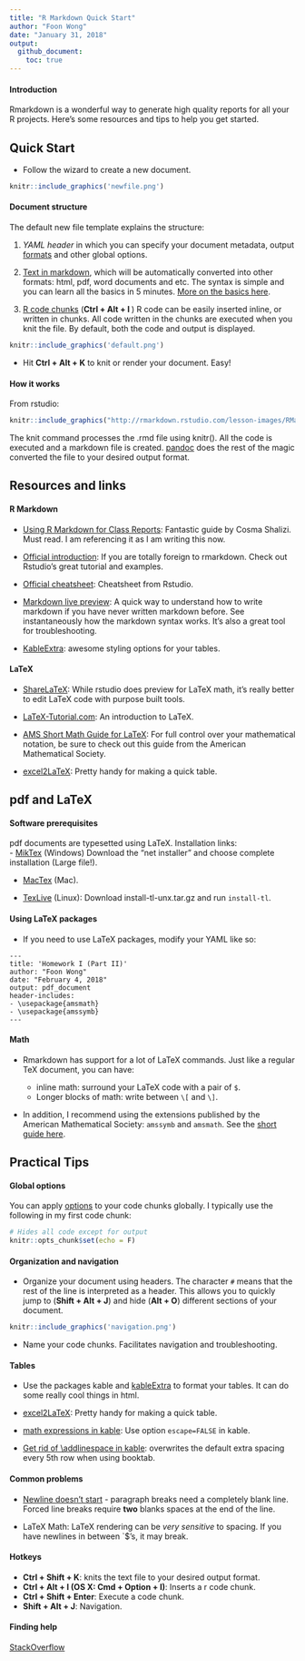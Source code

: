 ```yaml
---
title: "R Markdown Quick Start"
author: "Foon Wong"
date: "January 31, 2018"
output: 
  github_document:
    toc: true
---
```


#### Introduction
Rmarkdown is a wonderful way to generate high quality reports for all your R projects.  Here's some resources and tips to help you get started.


## Quick Start
- Follow the wizard to create a new document.      
```r
knitr::include_graphics('newfile.png')
```

#### Document structure
The default new file template explains the structure: 

1. *YAML header* in which you can specify your document metadata, output [formats](http://rmarkdown.rstudio.com/formats.html) and other global options.

2. [Text in markdown](http://rmarkdown.rstudio.com/authoring_basics.html), which will be automatically converted into other formats: html, pdf, word documents and etc. The syntax is simple and you can learn all the basics in 5 minutes. [More on the basics here](http://www.stat.cmu.edu/~cshalizi/rmarkdown/#basic-formatting-in-r-markdown).

3. [R code chunks](http://www.stat.cmu.edu/~cshalizi/rmarkdown/#including-code) (**Ctrl + Alt + I **) R code can be easily inserted inline, or written in chunks. All code written in the chunks are executed when you knit the file. By default, both the code and output is displayed. 


```r
knitr::include_graphics('default.png')
```

- Hit **Ctrl + Alt + K** to knit or render your document. Easy!

#### How it works
From rstudio:  

```r
knitr::include_graphics("http://rmarkdown.rstudio.com/lesson-images/RMarkdownFlow.png")
```

The knit command processes the .rmd file using knitr(). All the code is executed and a markdown file is created. [pandoc](http://pandoc.org/) does the rest of the magic converted the file to your desired output format.


## Resources and links

#### R Markdown
- [Using R Markdown for Class Reports](http://www.stat.cmu.edu/~cshalizi/rmarkdown/): Fantastic guide by Cosma Shalizi. Must read. I am referencing it as I am writing this now.

- [Official introduction](http://rmarkdown.rstudio.com/lesson-1.html): 
If you are totally foreign to rmarkdown. Check out Rstudio's great tutorial and examples. 

- [Official cheatsheet](https://github.com/rstudio/cheatsheets/raw/master/rmarkdown-2.0.pdf): Cheatsheet from Rstudio.

- [Markdown live preview](http://markdownlivepreview.com/): A quick way to understand how to write markdown if you have never written markdown before. See instantaneously how the markdown syntax works. It's also a great tool for troubleshooting.

- [KableExtra](https://haozhu233.github.io/kableExtra/): awesome styling options for your tables.

#### LaTeX
- [ShareLaTeX](https://www.sharelatex.com/): While rstudio does preview for LaTeX math, it's really better to edit LaTeX code with purpose built tools.

- [LaTeX-Tutorial.com](https://www.latex-tutorial.com/): An introduction to LaTeX.  

- [AMS Short Math Guide for LaTeX](ftp://ftp.ams.org/pub/tex/doc/amsmath/short-math-guide.pdf): For full control over your mathematical notation, be sure to check out this guide from the American Mathematical Society.

- [excel2LaTeX](http://excel2latex.com/): Pretty handy for making a quick table.

## pdf and LaTeX
#### Software prerequisites
pdf documents are typesetted using LaTeX. Installation links:  
- [MikTex](https://miktex.org/download) (Windows) Download the "net installer" and choose complete installation (Large file!).

- [MacTex](https://tug.org/mactex/mactex-download.html) (Mac).

- [TexLive](https://www.tug.org/texlive/acquire-netinstall.html) (Linux): Download install-tl-unx.tar.gz  and run `install-tl`.

#### Using LaTeX packages
- If you need to use LaTeX packages, modify your YAML like so:

```
---
title: 'Homework I (Part II)'
author: "Foon Wong"
date: "February 4, 2018"
output: pdf_document
header-includes:
- \usepackage{amsmath}
- \usepackage{amssymb}
---
```

#### Math
- Rmarkdown has support for a lot of LaTeX commands. 
Just like a regular TeX document, you can have:  

    + inline math: surround your LaTeX code with a pair of `$`.
    + Longer blocks of math: write between `\[` and `\]`.
  
- In addition, I recommend using the extensions published by the American Mathematical Society: `amssymb` and `amsmath`. See the [short guide here](ftp://ftp.ams.org/pub/tex/doc/amsmath/short-math-guide.pdf).




## Practical Tips

#### Global options
You can apply [options](https://yihui.name/knitr/options/) to your code chunks globally. I typically use the following in my first code chunk:

```r
# Hides all code except for output
knitr::opts_chunk$set(echo = F)
```


#### Organization and navigation
- Organize your document using headers. The character `#` means that the rest of the line is interpreted as a header. This allows you to quickly jump to (**Shift + Alt + J**) and hide (**Alt + O**) different sections of your document.

```r
knitr::include_graphics('navigation.png')
```

- Name your code chunks. Facilitates navigation and troubleshooting.

#### Tables
- Use the packages kable and [kableExtra](https://cran.r-project.org/web/packages/kableExtra/vignettes/awesome_table_in_html.html) to format your tables. It can do some really cool things in html.

- [excel2LaTeX](http://excel2latex.com/): Pretty handy for making a quick table.

- [math expressions in kable](https://stackoverflow.com/questions/45391566/latex-math-expression-in-knitr-kable-sweave): Use option `escape=FALSE` in kable.

- [Get rid of \\addlinespace in kable](https://stackoverflow.com/questions/45409750/get-rid-of-addlinespace-in-kable): overwrites the default extra spacing every 5th row when using booktab.

#### Common problems

- [Newline doesn't start](http://www.stat.cmu.edu/~cshalizi/rmarkdown/#paragraph-breaks-and-forced-line-breaks) - paragraph breaks need a completely blank line. Forced line breaks require **two** blanks spaces at the end of the line.

- LaTeX Math: LaTeX rendering can be *very sensitive* to spacing. If you have newlines in between `$'s, it may break. 

#### Hotkeys 

- **Ctrl + Shift + K**: knits the text file to your desired output format.  
- **Ctrl + Alt + I (OS X: Cmd + Option + I)**: Inserts a r code chunk.    
- **Ctrl + Shift + Enter**: Execute a code chunk.   
- **Shift + Alt + J**: Navigation.  

#### Finding help
[StackOverflow](https://stackoverflow.com/)
